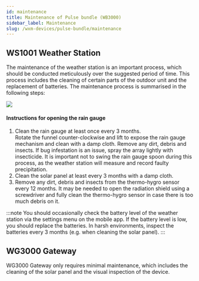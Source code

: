 ```yaml
---
id: maintenance
title: Maintenance of Pulse bundle (WB3000)
sidebar_label: Maintenance
slug: /wxm-devices/pulse-bundle/maintenance
---
```



## WS1001 Weather Station

The maintenance of the weather station is an important process, which should be conducted meticulously over the suggested period of time.
This process includes the cleaning of certain parts of the outdoor unit and the replacement of batteries.
The maintenance process is summarised in the following steps:

<div class="explanation">
  <img src={useBaseUrl("img/wxm-devices/wifi-m5-bundle/maintenance.svg")} />
  <div>
    <h4>Instructions for opening the rain gauge</h4>
    <ol>
      <li>Clean the rain gauge at least once every 3 months.</li>
      Rotate the funnel counter-clockwise and lift to expose the rain gauge mechanism
      and clean with a damp cloth. Remove any dirt, debris and insects.
      If bug infestation is an issue, spray the array lightly with insecticide.
      It is important not to swing the rain gauge spoon during this process,
      as the weather station will measure and record faulty precipitation.
      <li>Clean the solar panel at least every 3 months with a damp cloth.</li>
      <li>Remove any dirt, debris and insects from the thermo-hygro sensor every 12 months. It may be needed to open the radiation shield using a screwdriver and fully clean the thermo-hygro sensor in case there is too much debris on it.</li>
   </ol>
  </div>
</div>

:::note
You should occasionally check the battery level of the weather station via the settings menu on the mobile app. If the battery level is low, you should replace the batteries.
In harsh environments, inspect the batteries every 3 months (e.g. when cleaning the solar panel).
:::

## WG3000 Gateway

WG3000 Gateway only requires minimal maintenance, which includes the cleaning of the solar panel and the visual inspection of the device. 